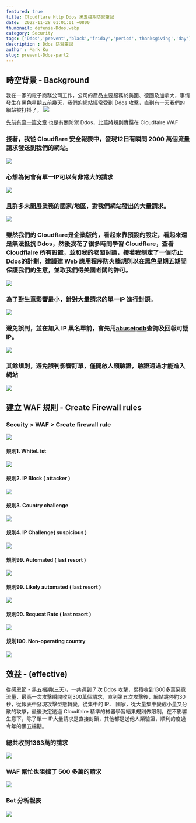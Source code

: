 ```yaml
---
featured: true
title: Cloudflare Http Ddos 黑五檔期防禦筆記
date:  2022-11-28 01:01:01 +0800
thumbnail: defense-Ddos.webp
category: Security
tags: ['Ddos','prevent','black','friday','period','thanksgiving','day']
description : Ddos 防禦筆記
author : Mark Ku
slug: prevent-Ddos-part2
---
```


## 時空背景 - Background
我在一家的電子商務公司工作，公司的產品主要服務於美國、德國及加拿大，事情發生在黑色星期五前幾天，我們的網站經常受到 Ddos 攻擊，直到有一天我們的網站被打掛了。
![](https://i.imgur.com/eqMXU6s.png)

[先前有寫一篇文章](https://blog.markkulab.net/2022/01/16/prevent-Ddos/) 也是有關防禦 Ddos，此篇將規則實踐在 Cloudfalre WAF

### 接著，我從 Cloudflare 安全報表中，發現12日有瞬間 2000 萬個流量請求發送到我們的網站。
![](https://i.imgur.com/nANZAqj.png)

### 心想為何會有單一IP可以有非常大的請求
![](https://i.imgur.com/ZZcMKIn.png)

### 且許多未開展業務的國家/地區，對我們網站發出的大量請求。
![](https://i.imgur.com/fd3Hjn1.png)

### 雖然我們的 Cloudflare是企業版的，看起來靠預設的設定，看起來還是無法抵抗 Ddos，然後我花了很多時間學習 Cloudflare，查看 Cloudflalre 所有設置，並和我的老闆討論，接著我制定了一個防止Ddos的計劃，建議建 Web 應用程序防火牆規則以在黑色星期五期間保護我們的生意，並取我們得美國老闆的許可。
![](https://i.imgur.com/Gd5SfbS.png)

### 為了對生意影響最小，針對大量請求的單一IP 進行封鎖。
![](https://i.imgur.com/DhNvfeN.png)

### 避免誤判，並在加入 IP 黑名單前，會先用[abuseipdb](https://www.abuseipdb.com/check/34.121.210.98)查詢及回報可疑 IP。
![](https://i.imgur.com/m3kgWmU.png)

### 其餘規則，避免誤判影響訂單，僅開啟人類驗證，驗證通過才能進入網站
![](https://i.imgur.com/P0OLwSP.png)

## 建立 WAF 規則 - Create Firewall rules
### Secuity > WAF > Create firewall rule
![](https://i.imgur.com/W9JrIh1.png)

#### 規則1. WhiteL ist
![](https://i.imgur.com/jCN1Q5Q.png)

#### 規則2. IP Block ( attacker )
![](https://i.imgur.com/CggFyEH.png)

#### 規則3. Country challenge
![](https://i.imgur.com/CnZ7q6V.png)

#### 規則4. IP Challenge( suspicious )
![](https://i.imgur.com/4dMWWvS.png)

#### 規則99. Automated ( last resort )
![](https://i.imgur.com/b8SdAzv.png)

#### 規則99. Likely automated ( last resort )
![](https://i.imgur.com/1PDyWAK.png)

#### 規則99. Request Rate ( last resort )
![](https://i.imgur.com/7yXmDJ1.png)

#### 規則100. Non-operating country
![](https://i.imgur.com/ktMCQCe.png)

## 效益 - (effective) 
從感恩節 - 黑五檔期(三天)，一共遇到 7 次 Ddos 攻擊，累積收到1300多萬惡意流量，最高一次攻擊瞬間收到300萬個請求，直到第五次攻擊後，網站跳停約30秒，從報表中發現攻擊型態轉變，從集中的 IP、 國家，從大量集中變成小量又分散的攻擊，最後決定透過 Cloudfalre 精準的械器學習結果規則做限制，在不影響生意下，除了單一 IP大量請求是直接封鎖，其他都是送他人類驗證，順利的度過今年的黑五檔期。

### 總共收到1363萬的請求
![](https://i.imgur.com/RZijw3y.png)

### WAF 幫忙也阻擋了 500 多萬的請求
![](https://i.imgur.com/yLnNpgS.png)

### Bot 分析報表
![](https://i.imgur.com/q9OEuh6.png)

